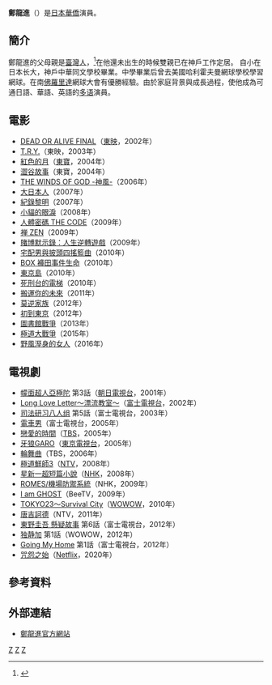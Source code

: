 {{blpsource|time=2011-03-08T14:55:50+00:00}}
{{copy edit|time=2011-03-08T14:55:50+00:00}}
{{藝人
| 姓名=鄭 龍進
| 羅馬拼音 = Ryu Shin Tei
| 類型 = 男演員
| 圖片 = 
| 圖片尺寸 = 
| 圖片簡介 = 
| 原名 = 
| 英文名 = Gene L. Zheng
| 職業 = [[演員|演員]]
| 語言 = [[日语|日语]]、[[汉语|汉语]]、[[英语|英语]]
| 國籍 = 
| 出生日期 = {{birth date and age|1973|1|10}}
| 出生地點 = {{JPN}}[[兵库县|兵库县]][[西宫市|西宫市]]
| 代表作 =
| 活躍年代 = 2000年至今
}}

'''鄭龍進'''（{{bd|1973年|1月10日}}）是[[日本華人|日本華僑]]演員。

== 簡介 ==
鄭龍進的父母親是[[臺灣人|臺灣人]]，<ref>{{Cite web |url=http://www.decadeinc.com/actor/ryushin-tei/ |title=鄭龍進 所屬經紀公司資料 |access-date=2012-11-24 |archive-date=2019-12-07 |archive-url=https://web.archive.org/web/20191207215308/http://www.decadeinc.com/actor/ryushin-tei/ |dead-url=no }}</ref>在他還未出生的時候雙親已在神戶工作定居。
自小在日本长大，神戶中華同文學校畢業。中學畢業后曾去美國哈利霍夫曼網球學校學習網球。在南[[佛罗里达州|佛羅里達]]網球大會有優勝經驗。由於家庭背景與成長過程，使他成為可通日語、華語、英語的[[多语|多语]]演員。

== 電影 ==
*[[DEAD_OR_ALIVE_FINAL|DEAD OR ALIVE FINAL]]（[[東映|東映]]，2002年）
*[[T.R.Y.|T.R.Y.]]（東映，2003年）
*[[紅色的月|紅色的月]]（[[東寶株式會社|東寶]]，2004年）
*[[澀谷故事|澀谷故事]]（東寶，2004年）
*[[THE_WINDS_OF_GOD_-神風-|THE WINDS OF GOD -神風-]]（2006年）
*[[大日本人|大日本人]]（2007年）
*[[紀錄黎明|紀錄黎明]]（2007年）
*[[小貓的眼淚|小貓的眼淚]]（2008年）
*[[人體密碼_THE_CODE|人體密碼 THE CODE]]（2009年）
*[[禅_ZEN|禅 ZEN]]（2009年）
*[[賭博默示錄#电影版|賭博默示錄：人生逆轉遊戲]]（2009年）
*[[Golden_Slumbers#電影|宅配男與披頭四搖籃曲]]（2010年）
*[[BOX_褲田事件生命|BOX 褲田事件生命]]（2010年）
*[[東京島|東京島]]（2010年）
*[[死刑台的電梯|死刑台的電梯]]（2010年）
*[[搬運你的未來|搬運你的未來]]（2011年）
*[[莫逆家族|莫逆家族]]（2012年）
*[[初到東京|初到東京]]（2012年）
*[[圖書館戰爭|圖書館戰爭]]（2013年）
*[[極道大戰爭|極道大戰爭]]（2015年）
*[[野風溼身的女人|野風溼身的女人]]（2016年）

== 電視劇 ==
*[[幪面超人亞極陀|幪面超人亞極陀]] 第3話（[[朝日電視台|朝日電視台]]，2001年）
*[[漂流教室#電視版|Long Love Letter～漂流教室～]]（[[富士電視台|富士電視台]]，2002年）
*[[司法研习八人组|司法研习八人组]] 第5話（富士電視台，2003年）
*[[電車男_(電視劇)|電車男]]（富士電視台，2005年）
*[[戀愛的時間|戀愛的時間]]（[[TBS電視台|TBS]]，2005年）
*[[牙狼GARO|牙狼GARO]]（[[東京電視台|東京電視台]]，2005年）
*[[輪舞曲_(電視劇)|輪舞曲]]（TBS，2006年）
*[[極道鮮師#極道鮮師Ⅲ|極道鮮師3]]（[[日本電視台|NTV]]，2008年）
*[[星新一超短篇小說|星新一超短篇小說]]（[[NHK綜合頻道|NHK]]，2008年）
*[[ROMES/機場防禦系統|ROMES/機場防禦系統]]（NHK，2009年）
*[[I_am_GHOST|I am GHOST]]（BeeTV，2009年）
*[[TOKYO23～Survival_City|TOKYO23～Survival City]]（[[WOWOW|WOWOW]]，2010年）
*[[唐吉訶德_(日本電視劇)|唐吉訶德]]（NTV，2011年）
*[[東野圭吾_懸疑故事|東野圭吾 懸疑故事]] 第6話（富士電視台，2012年）
*[[独静加|独静加]] 第1話（WOWOW，2012年）
*[[Going_My_Home|Going My Home]] 第1話（富士電視台，2012年）
*[[咒怨之始|咒怨之始]]（[[Netflix|Netflix]]，2020年）

== 參考資料 ==
{{reflist|2}}

== 外部連結 ==
* [http://www.ryushintei.com/ 鄭龍進官方網站] {{Wayback|url=http://www.ryushintei.com/ |date=20190909104539 }}

{{DEFAULTSORT:Tei Ryushin}}
[[Category:日本男演員|Z]]
[[Category:兵庫縣出身人物|Z]]
[[Category:在日本的中國人|Z]]